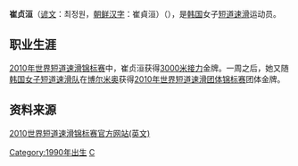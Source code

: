 {{MedalTableTop}}
{{MedalSport | 女子[[短道速滑|短道速滑]]}}
{{MedalCountry|{{KOR}}}}
{{MedalCompetition | [[世界短道速滑锦标赛|世界锦标赛]]}}
{{MedalGold | [[2010年世界短道速滑锦标赛|2010年索菲亚]] | [[2010年世界短道速滑锦标赛|3000米接力]]}}
{{MedalBronze | [[2012年世界短道速滑锦标赛|2012年上海]] | [[2012年世界短道速滑锦标赛|3000米接力]]}}
{{MedalCompetition | [[世界短道速滑团体锦标赛|世界团体锦标赛]]}}
{{MedalGold | [[世界短道速滑团体锦标赛|2010年博尔米奥]] | [[世界短道速滑团体锦标赛|团体]]}}
{{MedalCompetition | [[世界大学生运动会|世界大学生运动会]]}}
{{MedalGold | [[2009年冬季世界大学生运动会|2009年哈尔滨]] | [[2009年冬季世界大学生运动会|3000米]]}}
{{MedalSilver | 2009年哈尔滨 | [[2009年冬季世界大学生运动会|3000米接力]]}}
{{MedalCompetition | [[世界少年短道速滑锦标赛|世界少年锦标赛]]}}
{{MedalSilver | [[世界少年短道速滑锦标赛|2006年米耶尔库雷亚丘克]] | [[世界少年短道速滑锦标赛|全能]]}}
{{MedalBottom}}

'''崔贞洹'''（[[谚文|谚文]]：최정원，[[朝鲜汉字|朝鲜汉字]]：崔貞洹）（{{bd|1990年|3月16日|catIdx=Choi Jung-Won}}），是[[韩国|韩国]]女子[[短道速滑|短道速滑]]运动员。

==职业生涯==
[[2010年世界短道速滑锦标赛|2010年世界短道速滑锦标赛]]中，崔贞洹获得[[2010年世界短道速滑锦标赛|3000米接力]]金牌。一周之后，她又随[[韩国女子短道速滑队|韩国女子短道速滑队]]在[[博尔米奥|博尔米奥]]获得[[世界短道速滑团体锦标赛|2010年世界短道速滑团体锦标赛]]团体金牌。

==资料来源==
[https://web.archive.org/web/20100311142158/http://www.2010wstssc-sofia.com/ 2010世界短道速滑锦标赛官方网站(英文)]

{{DEFAULTSORT:Choi Jung-Won}}

[[Category:1990年出生|Category:1990年出生]]

[[Category:韩国短道速滑运动员|C]]